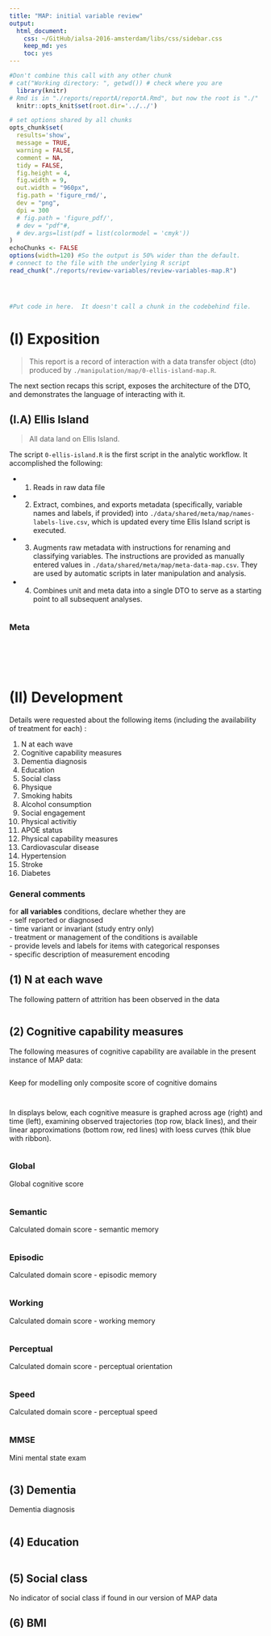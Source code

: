```yaml
---
title: "MAP: initial variable review"
output:
  html_document:
    css: ~/GitHub/ialsa-2016-amsterdam/libs/css/sidebar.css
    keep_md: yes
    toc: yes
---
```


<!-- These two chunks should be added in the beginning of every .Rmd that you want to source an .R script -->
<!--  The 1st mandatory chunck  -->
<!--  Set the working directory to the repository's base directory -->
```r
#Don't combine this call with any other chunk 
# cat("Working directory: ", getwd()) # check where you are
  library(knitr)
# Rmd is in "./reports/reportA/reportA.Rmd", but now the root is "./"
  knitr::opts_knit$set(root.dir='../../') 
```

<!--  The 2nd mandatory chunck  -->
<!-- Set the report-wide options, and point to the external code file. -->
```r
# set options shared by all chunks
opts_chunk$set(
  results='show', 
  message = TRUE,
  warning = FALSE, 
  comment = NA, 
  tidy = FALSE,
  fig.height = 4, 
  fig.width = 9, 
  out.width = "960px",
  fig.path = 'figure_rmd/',     
  dev = "png",
  dpi = 300
  # fig.path = 'figure_pdf/',     
  # dev = "pdf"#,
  # dev.args=list(pdf = list(colormodel = 'cmyk'))
)
echoChunks <- FALSE
options(width=120) #So the output is 50% wider than the default.
# connect to the file with the underlying R script  
read_chunk("./reports/review-variables/review-variables-map.R") 
```



<!-- Load 'sourced' R files.  Suppress the output when loading packages. --> 
```r
```


<!-- Load the sources.  Suppress the output when loading sources. --> 
```r
```


<!-- Load any Global functions and variables declared in the R file.  Suppress the output. --> 
```r
```

<!-- Declare any global functions specific to a Rmd output.  Suppress the output. --> 
```r
#Put code in here.  It doesn't call a chunk in the codebehind file.
```

# (I) Exposition

> This report is a record of interaction with a data transfer object (dto) produced by `./manipulation/map/0-ellis-island-map.R`. 

The next section recaps this script, exposes the architecture of the DTO, and demonstrates the language of interacting with it.   

## (I.A) Ellis Island

> All data land on Ellis Island.

The script `0-ellis-island.R` is the first script in the analytic workflow. It accomplished the following: 

- (1) Reads in raw data file
- (2) Extract, combines, and exports metadata (specifically, variable names and labels, if provided) into `./data/shared/meta/map/names-labels-live.csv`, which is updated every time Ellis Island script is executed.   
- (3) Augments raw metadata with instructions for renaming and classifying variables. The instructions are provided as manually entered values in `./data/shared/meta/map/meta-data-map.csv`. They are used by automatic scripts in later manipulation and analysis.  
- (4) Combines unit and meta data into a single DTO to serve as a starting point to all subsequent analyses.   


<!-- Load the datasets.   -->
```r
```

### Meta
```r
```


<!-- Inspect the datasets.   -->
```r
```

<!-- Tweak the datasets.   -->
```r
```



<!-- Basic table view.   -->
```r
```

<!-- Basic graph view.   -->
```r
```

# (II) Development

Details  were requested about the following items (including the availability of treatment for each) :

1. N at each wave
2. Cognitive capability measures
3. Dementia diagnosis
4. Education
5. Social class
6. Physique
7. Smoking  habits
8. Alcohol consumption
9. Social engagement
10. Physical activitiy
11. APOE status
12. Physical capability measures 
13. Cardiovascular disease
14. Hypertension
15. Stroke
16. Diabetes

### General comments

for **all variables** conditions, declare whether they are   
- self reported or diagnosed   
- time variant or invariant (study entry only)   
- treatment or management of the conditions is available  
- provide levels and labels for items with categorical responses   
- specific description of measurement encoding   

## (1) N at each wave

The following pattern of attrition has been observed in the data
```r
```


## (2) Cognitive capability measures
The following measures of cognitive capability are available in the present instance of MAP data:

```r
```

\n\n

Keep for modelling only composite score of cognitive  domains

```r
```


```r
```

In displays below, each cognitive measure is graphed across age (right) and time (left), examining observed trajectories (top row, black lines),  and their linear approximations (bottom row, red lines) with  loess curves (thik blue with ribbon). 
<!-- Individual graphs could be produced with the following script -->
```r
```


### Global
Global cognitive score
```r
```

### Semantic
 Calculated domain score - semantic memory
```r
```


### Episodic 
 Calculated domain score - episodic memory
```r
```

### Working 
 Calculated domain score - working memory
```r
```


### Perceptual 
Calculated domain score - perceptual orientation
```r
```

### Speed
 Calculated domain score - perceptual speed
```r
```

### MMSE 
Mini mental state exam 
```r
```


## (3) Dementia
 Dementia diagnosis
```r
```


## (4) Education

```r
```

## (5) Social class
No indicator of social class if found in our version of MAP data

## (6) BMI

```r
```
